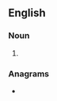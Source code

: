 ==English==

===Noun===
{{head|en|noun plural form}}

# {{plural of|leeway|lang=en}}

===Anagrams===
* {{anagrams|en|a=aeelswy|weasely}}
